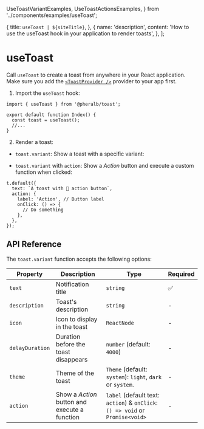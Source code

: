   UseToastVariantExamples,
  UseToastActionsExamples,
} from '../components/examples/useToast';

  {
    title: `useToast | ${siteTitle}`,
  },
  {
    name: 'description',
    content:
      'How to use the useToast hook in your application to render toasts',
  },
];

# useToast

Call `useToast` to create a toast from anywhere in your React application. Make sure you add the [`<ToastProvider />`](/provider) provider to your app first.

1. Import the `useToast` hook:

```tsx
import { useToast } from '@pheralb/toast';

export default function Index() {
  const toast = useToast();
  //...
}
```

2. Render a toast:

- `toast.variant`: Show a toast with a specific variant:

<UseToastVariantExamples />

- `toast.variant` with `action`: Show a _Action_ button and execute a custom function when clicked:

<UseToastActionsExamples />

```tsx
t.default({
  text: `A toast with 👀 action button`,
  action: {
    label: 'Action', // Button label
    onClick: () => {
      // Do something
    },
  },
});
```

## API Reference

The `toast.variant` function accepts the following options:

| Property        | Description                                   | Type                                                                          | Required |
| --------------- | --------------------------------------------- | ----------------------------------------------------------------------------- | -------- |
| `text`          | Notification title                            | `string`                                                                      | ✅       |
| `description`   | Toast's description                           | `string`                                                                      | -        |
| `icon`          | Icon to display in the toast                  | `ReactNode`                                                                   | -        |
| `delayDuration` | Duration before the toast disappears          | `number` (default: `4000`)                                                    | -        |
| `theme`         | Theme of the toast                            | `Theme` (default: `system`): `light`, `dark` or `system`.                     | -        |
| `action`        | Show a _Action_ button and execute a function | `label` (default text: `action`) & `onClick`: `() => void` or `Promise<void>` | -        |

